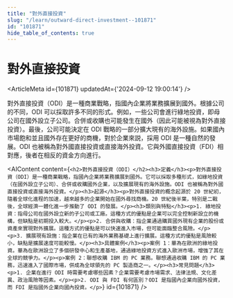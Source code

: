 ```yaml
---
title: "對外直接投資"
slug: "/learn/outward-direct-investment--101871"
id: "101871"
hide_table_of_contents: true
---
```



# 對外直接投資

<ArticleMeta id={101871} updatedAt={'2024-09-12 19:00:14'} />
<div className='border-solid border-b border-t-0 my-4 border-[var(--ifm-color-gray-300)]' />

對外直接投資（ODI）是一種商業戰略，指國內企業將業務擴展到國外。根據公司的不同，ODI 可以採取許多不同的形式。例如，一些公司會進行綠地投資，即母公司在國外設立子公司。合併或收購也可能發生在國外（因此可能被視為對外直接投資）。最後，公司可能決定在 ODI 戰略的一部分擴大現有的海外設施。如果國內市場飽和並且國外存在更好的商機，對於企業來説，採用 ODI 是一種自然的發展。ODI 也被稱為對外國直接投資或直接海外投資。它與外國直接投資（FDI）相對應，後者在相反的資金方向進行。

<AIContent content={`<h2>對外直接投資（ODI）</h2><h3>定義</h3><p>對外直接投資（ODI）是一種商業戰略，指國內企業將業務擴展到國外。它可以採取多種形式，如綠地投資（在國外設立子公司）、合併或收購國外企業，以及擴展現有的海外設施。ODI 也被稱為對外國直接投資或直接海外投資。</p><h3>起源</h3><p>對外直接投資的概念起源於 20 世紀初，隨着全球化進程的加速，越來越多的企業開始在國外尋找商機。20 世紀後半葉，特別是二戰後，全球經濟一體化進一步推動了 ODI 的發展。</p><h3>類別與特點</h3><p>1. 綠地投資：指母公司在國外設立新的子公司或工廠。這種方式的優點是企業可以完全控制新設立的機構，但缺點是初期投入較大。</p><p>2. 合併與收購：指企業通過購買國外現有企業的股份或資產來實現對外擴展。這種方式的優點是可以快速進入市場，但可能面臨整合風險。</p><p>3. 擴展現有設施：指企業在已有的海外業務基礎上進行擴展。這種方式的優點是風險較小，缺點是擴展速度可能較慢。</p><h3>具體案例</h3><p>案例 1：華為在歐洲的綠地投資。華為在歐洲設立了多個研發中心和生產基地，通過綠地投資方式進入歐洲市場，增強了其在全球的競爭力。</p><p>案例 2：聯想收購 IBM 的 PC 業務。聯想通過收購 IBM 的 PC 業務，迅速進入了國際市場，併成為全球領先的 PC 製造商之一。</p><h3>常見問題</h3><p>1. 企業在進行 ODI 時需要考慮哪些因素？企業需要考慮市場需求、法律法規、文化差異、政治風險等因素。</p><p>2. ODI 與 FDI 有何區別？ODI 是指國內企業向國外投資，而 FDI 是指國外企業向國內投資。</p>`} id={101871} />
